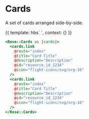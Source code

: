 
<Meta title="Rose|Cards" component="Cards" />

# Cards

A set of cards arranged side-by-side.

<Preview>
  <Story name="Basic Cards" height="20rem">{{
    template: hbs`
      <Rose::Cards as |cards|>
        <cards.link
          @route="index"
          @title="Card Title"
          @description="Description"
          @id="resource_id_1234"
          @icon="flight-icons/svg/org-16"
        />
        <cards.link
          @route="index"
          @title="Card Title"
          @description="Description"
          @id="resource_id_1234"
          @icon="flight-icons/svg/org-16"
        />
        <cards.link
          @route="index"
          @title="Card Title"
          @description="Description"
          @id="resource_id_1234"
          @icon="flight-icons/svg/org-16"
        />
        <cards.link
          @route="index"
          @title="Card Title"
          @description="Description"
          @id="resource_id_1234"
          @icon="flight-icons/svg/org-16"
        />
        <cards.link
          @route="index"
          @title="Card Title"
          @description="Description"
          @id="resource_id_1234"
          @icon="flight-icons/svg/org-16"
        />
      </Rose::Cards>
    `,
    context: {}
  }}</Story>
</Preview>


```handlebars
<Rose::Cards as |cards|>
  <cards.link
    @route="index"
    @title="Card Title"
    @description="Description"
    @id="resource_id_1234"
    @icon="flight-icons/svg/org-16"
  />
  <cards.link
    @route="index"
    @title="Card Title"
    @description="Description"
    @id="resource_id_1234"
    @icon="flight-icons/svg/org-16"
  />
</Rose::Cards>
```
